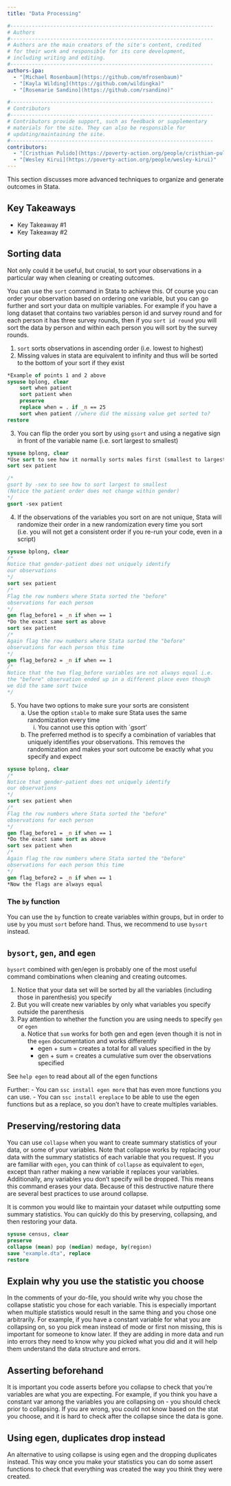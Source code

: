 ```yaml
---
title: "Data Processing"

#------------------------------------------------------------------
# Authors
#------------------------------------------------------------------
# Authors are the main creators of the site's content, credited
# for their work and responsible for its core development, 
# including writing and editing.
#------------------------------------------------------------------
authors-ipa:
  - "[Michael Rosenbaum](https://github.com/mfrosenbaum)"
  - "[Kayla Wilding](https://github.com/wildingka)"
  - "[Rosemarie Sandino](https://github.com/rsandino)"

#------------------------------------------------------------------
# Contributors
#------------------------------------------------------------------
# Contributors provide support, such as feedback or supplementary
# materials for the site. They can also be responsible for
# updating/maintaining the site.
#------------------------------------------------------------------
contributors:
  - "[Cristhian Pulido](https://poverty-action.org/people/cristhian-pulido)"
  - "[Wesley Kirui](https://poverty-action.org/people/wesley-kirui)"
---
```


:::{.custom-summary-block}
This section discusses more advanced techniques to organize and generate outcomes in Stata.
:::

:::{.callout-tip appearance="simple"}
## Key Takeaways
* Key Takeaway #1
* Key Takeaway #2
:::

## Sorting data

Not only could it be useful, but crucial, to sort your observations in a particular way when cleaning or creating outcomes. 

You can use the `sort` command in Stata to achieve this. Of course you can order your observation based on ordering one variable, but you can go further and sort your data on multiple variables. For example if you have a long dataset that contains two variables person id and survey round and for each person it has three survey rounds, then if you `sort id round` you will sort the data by person and within each person you will sort by the survey rounds. 

1. `sort` sorts observations in ascending order (i.e. lowest to highest)
2. Missing values in stata are equivalent to infinity and thus will be sorted to the bottom of your sort if they exist
		
```stata
*Example of points 1 and 2 above
sysuse bplong, clear 
	sort when patient
	sort patient when
	preserve
	replace when = . if _n == 25
	sort when patient //where did the missing value get sorted to?
restore 
```			
3. You can flip the order you sort by using `gsort` and using a negative sign in front of the variable name (i.e. sort largest to smallest)

```stata
sysuse bplong, clear 
*Use sort to see how it normally sorts males first (smallest to largest)
sort sex patient

/* 
gsort by -sex to see how to sort largest to smallest 
(Notice the patient order does not change within gender)
*/
gsort -sex patient 	
```
		
4. If the observations of the variables you sort on are not unique, Stata will randomize their order in a new randomization every time you sort (i.e. you will not get a consistent order if you re-run your code, even in a script)	

```stata
sysuse bplong, clear 
/* 
Notice that gender-patient does not uniquely identify 
our observations 
*/
sort sex patient
/* 
Flag the row numbers where Stata sorted the "before" 
observations for each person 
*/
gen flag_before1 = _n if when == 1
*Do the exact same sort as above 
sort sex patient
/*
Again flag the row numbers where Stata sorted the "before" 
observations for each person this time
*/
gen flag_before2 = _n if when == 1
/* 
Notice that the two flag_before variables are not always equal i.e. 
the "before" observation ended up in a different place even though 
we did the same sort twice 
*/
```		
5. You have two options to make sure your sorts are consistent 
	a. Use the option `stable` to make sure Stata uses the same randomization every time 
		i. You cannot use this option with `gsort'
	b. The preferred method is to specify a combination of variables that uniquely identifies your observations. This removes the randomization and makes your sort outcome be exactly what you specify and expect	

```stata
sysuse bplong, clear 
/* 
Notice that gender-patient does not uniquely identify 
our observations 
*/
sort sex patient when
/* 
Flag the row numbers where Stata sorted the "before" 
observations for each person 
*/
gen flag_before1 = _n if when == 1
*Do the exact same sort as above 
sort sex patient when
/*
Again flag the row numbers where Stata sorted the "before" 
observations for each person this time 
*/
gen flag_before2 = _n if when == 1
*Now the flags are always equal
```

### The `by` function 

You can use the `by` function to create variables within groups, but in order to use `by` you must `sort` before hand. Thus, we recommend to use `bysort` instead. 

## `bysort`, `gen`, and `egen`

`bysort` combined with gen/egen is probably one of the most useful command combinations when cleaning and creating outcomes. 

1. Notice that your data set will be sorted by all the variables (including those in parenthesis) you specify
2. But you will create new variables by only what variables you specify outside the parenthesis 
3. Pay attention to whether the function you are using needs to specify `gen` or `egen`
	a. Notice that `sum` works for both gen and egen (even though it is not in the `egen` documentation and works differently
		- egen + sum = creates a total for all values specified in the by 
		- gen + sum = creates a cumulative sum over the observations specified

See `help egen` to read about all of the egen functions

Further: 
- You can `ssc install egen more` that has even more functions you can use. 
- You can `ssc install ereplace` to be able to use the egen functions but as a replace, so you don't have to create multiples variables.

## Preserving/restoring data 

You can use `collapse` when you want to create summary statistics of your data, or some of your variables. Note that collapse works by replacing your data with the summary statistics of each variable that you request. If you are familiar with `egen`, you can think of `collapse` as equivalent to `egen`, except than rather making a new variable it replaces your variables. Additionally, any variables you don't specify will be dropped. This means this command erases your data. Because of this destructive nature there are several best practices to use around collapse. 

It is common you would like to maintain your dataset while outputting some summary statistics. You can quickly do this by preserving, collapsing, and then restoring your data. 

````stata
sysuse census, clear
preserve
collapse (mean) pop (median) medage, by(region)
save "example.dta", replace
restore 
````
::: {.callout-note}
## Explain why you use the statistic you choose 
In the comments of your do-file, you should write why you chose the collapse statistic you chose for each variable. This is especially important when multiple statistics would result in the same thing and you chose one arbitrarily. For example, if you have a constant variable for what you are collapsing on, so you pick mean instead of mode or first non missing, this is important for someone to know later. If they are adding in more data and run into errors they need to know why you picked what you did and it will help them understand the data structure and errors.
:::

## Asserting beforehand
It is important you code asserts before you collapse to check that you're variables are what you are expecting. For example, if you think you have a constant var among the variables you are collapsing on - you should check prior to collapsing. If you are wrong, you could not know based on the stat you choose, and it is hard to check after the collapse since the data is gone. 

::: {.callout-note}
## Using egen, duplicates drop instead 
An alternative to using collapse is using egen and the dropping duplicates instead.  This way once you make your statistics you can do some assert functions to check that everything was created the way you think they were created.
:::